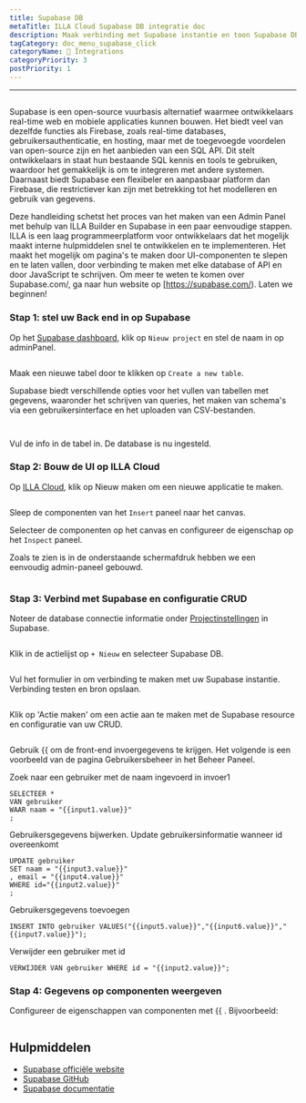 ```yaml
---
title: Supabase DB
metaTitle: ILLA Cloud Supabase DB integratie doc
description: Maak verbinding met Supabase instantie en toon Supabase DB-gegevens op componenten
tagCategory: doc_menu_supabase_click
categoryName: 🔨 Integrations
categoryPriority: 3
postPriority: 1
---
```


* * *

## <Heading hidden>Supabase DB</Heading>

Supabase is een open-source vuurbasis alternatief waarmee ontwikkelaars real-time web en mobiele applicaties kunnen bouwen. Het biedt veel van dezelfde functies als Firebase, zoals real-time databases, gebruikersauthenticatie, en hosting, maar met de toegevoegde voordelen van open-source zijn en het aanbieden van een SQL API. Dit stelt ontwikkelaars in staat hun bestaande SQL kennis en tools te gebruiken, waardoor het gemakkelijk is om te integreren met andere systemen. Daarnaast biedt Supabase een flexibeler en aanpasbaar platform dan Firebase, die restrictiever kan zijn met betrekking tot het modelleren en gebruik van gegevens.

Deze handleiding schetst het proces van het maken van een Admin Panel met behulp van ILLA Builder en Supabase in een paar eenvoudige stappen. ILLA is een laag programmeerplatform voor ontwikkelaars dat het mogelijk maakt interne hulpmiddelen snel te ontwikkelen en te implementeren. Het maakt het mogelijk om pagina's te maken door UI-componenten te slepen en te laten vallen, door verbinding te maken met elke database of API en door JavaScript te schrijven. Om meer te weten te komen over Supabase.com/, ga naar hun website op \[https://supabase.com/). Laten we beginnen!

### Stap 1: stel uw Back end in op Supabase

Op het [Supabase dashboard](https://app.supabase.com/projects), klik op `Nieuw project` en stel de naam in op adminPanel.

<img
  src='https://cdn.illacloud.com/official-website/img/docs/assemble/supabase1.png'
  alt=""
/>

Maak een nieuwe tabel door te klikken op `Create a new table`.

Supabase biedt verschillende opties voor het vullen van tabellen met gegevens, waaronder het schrijven van queries, het maken van schema's via een gebruikersinterface en het uploaden van CSV-bestanden.

<img
  src='https://cdn.illacloud.com/official-website/img/docs/assemble/supabase2.png'
  alt=""
/>

<img
  src='https://cdn.illacloud.com/official-website/img/docs/assemble/supabase3.png'
  alt=""
/>

Vul de info in de tabel in. De database is nu ingesteld.

### Stap 2: Bouw de UI op ILLA Cloud

Op [ILLA Cloud](https://cloud.illacloud.com), klik op Nieuw maken om een nieuwe applicatie te maken.

<img
  src='https://cdn.illacloud.com/official-website/img/docs/assemble/supabase4.png'
  alt=""
/>

Sleep de componenten van het `Insert` paneel naar het canvas.

Selecteer de componenten op het canvas en configureer de eigenschap op het `Inspect` paneel.

Zoals te zien is in de onderstaande schermafdruk hebben we een eenvoudig admin-paneel gebouwd.

<img
  src='https://cdn.illacloud.com/official-website/img/docs/assemble/supabase5.png'
  alt=""
/>

### Stap 3: Verbind met Supabase en configuratie CRUD

Noteer de database connectie informatie onder [Projectinstellingen](https://app.supabase.com/project/hdcfnsxpwwgboqomdrhp/settings/database) in Supabase.

<img
  src='https://cdn.illacloud.com/official-website/img/docs/assemble/supabase6.png'
  alt=""
/>

Klik in de actielijst op `+ Nieuw` en selecteer Supabase DB.

<img
  src='https://cdn.illacloud.com/official-website/img/docs/assemble/supabase7.png'
  alt=""
/>

Vul het formulier in om verbinding te maken met uw Supabase instantie. Verbinding testen en bron opslaan.

<img
  src='https://cdn.illacloud.com/official-website/img/docs/assemble/supabase8.png'
  alt=""
/>

Klik op 'Actie maken' om een actie aan te maken met de Supabase resource en configuratie van uw CRUD.

<img
  src='https://cdn.illacloud.com/official-website/img/docs/assemble/supabase9.png'
  alt=""
/>

Gebruik {{ om de front-end invoergegevens te krijgen. Het volgende is een voorbeeld van de pagina Gebruikersbeheer in het Beheer Paneel.

Zoek naar een gebruiker met de naam ingevoerd in invoer1

```
SELECTEER *
VAN gebruiker
WAAR naam = "{{input1.value}}"
;
```

Gebruikersgegevens bijwerken. Update gebruikersinformatie wanneer id overeenkomt

```
UPDATE gebruiker
SET naam = "{{input3.value}}"
, email = "{{input4.value}}"
WHERE id="{{input2.value}}"
;
```

Gebruikersgegevens toevoegen

```
INSERT INTO gebruiker VALUES("{{input5.value}}","{{input6.value}}","{{input7.value}}");
```

Verwijder een gebruiker met id

```
VERWIJDER VAN gebruiker WHERE id = "{{input2.value}}";
```

### Stap 4: Gegevens op componenten weergeven

Configureer de eigenschappen van componenten met {{ . Bijvoorbeeld:

<img
  src='https://cdn.illacloud.com/official-website/img/docs/assemble/supabase10.png'
  alt=""
/>

## Hulpmiddelen

-   [Supabase officiële website](https://supabase.com/)
-   [Supabase GitHub](https://github.com/supabase/supabase)
-   [Supabase documentatie](https://supabase.com/docs)
